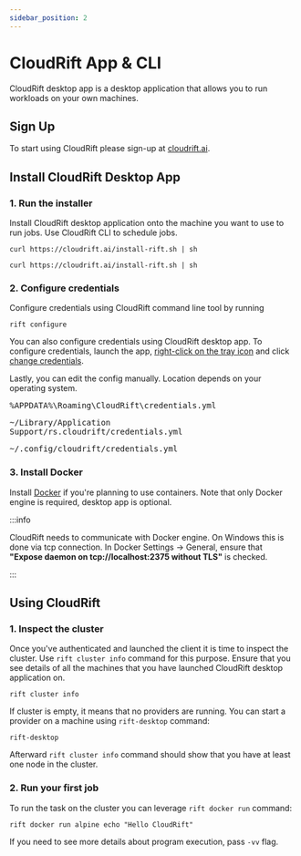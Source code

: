 ```yaml
---
sidebar_position: 2
---
```



# CloudRift App & CLI

CloudRift desktop app is a desktop application that allows you to run workloads on your own machines.

## Sign Up

To start using CloudRift please sign-up at [cloudrift.ai](https://cloudrift.ai).

## Install CloudRift Desktop App

### 1. Run the installer

Install CloudRift desktop application onto the machine you want to use to run jobs. Use CloudRift CLI to schedule jobs.
<Tabs groupId="operating-systems">
  <TabItem value="win" label="Windows">
    <DownloadWindowsInstaller/>
  </TabItem>
  <TabItem value="mac" label="Mac">

  ```shell
  curl https://cloudrift.ai/install-rift.sh | sh
  ```

  </TabItem>
  <TabItem value="linux" label="Linux">

  ```shell
  curl https://cloudrift.ai/install-rift.sh | sh
  ```

  </TabItem>
</Tabs>

### 2. Configure credentials

Configure credentials using CloudRift command line tool by running
```shell
rift configure
```

You can also configure credentials using CloudRift desktop app.
To configure credentials, launch the app, <u>right-click on the tray icon</u> and click <u>change credentials</u>.

Lastly, you can edit the config manually. Location depends on your operating system.
<Tabs groupId="operating-systems">
    <TabItem value="win" label="Windows">
        <pre>%APPDATA%\Roaming\CloudRift\credentials.yml</pre>
    </TabItem>
    <TabItem value="mac" label="Mac">
        <pre>~/Library/Application Support/rs.cloudrift/credentials.yml</pre>
    </TabItem>
    <TabItem value="linux" label="Linux">
        <pre>~/.config/cloudrift/credentials.yml</pre>
    </TabItem>
</Tabs>

### 3. Install Docker

Install [Docker](https://www.docker.com/get-started/) if you're planning to use containers.
Note that only Docker engine is required, desktop app is optional.

:::info

  CloudRift needs to communicate with Docker engine. On Windows this is done via tcp connection.
  In Docker Settings -> General, ensure that **"Expose daemon on tcp://localhost:2375 without TLS"** is checked.

:::

## Using CloudRift

### 1. Inspect the cluster

Once you've authenticated and launched the client it is time to inspect the cluster.
Use `rift cluster info` command for this purpose. Ensure that you see details of all
the machines that you have launched CloudRift desktop application on.

```shell
rift cluster info
```

If cluster is empty, it means that no providers are running. You can start a provider
on a machine using `rift-desktop` command:
```shell
rift-desktop
```

Afterward `rift cluster info` command should show that you have at least one node in the cluster.

### 2. Run your first job

To run the task on the cluster you can leverage `rift docker run` command:

```shell
rift docker run alpine echo "Hello CloudRift"
```

If you need to see more details about program execution, pass `-vv` flag.
